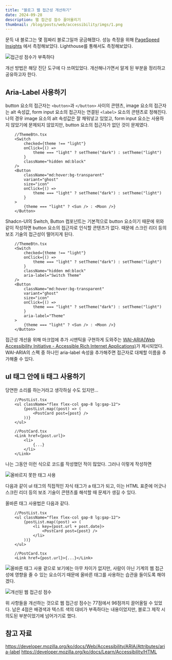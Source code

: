 ```yaml
---
title: "블로그 웹 접근성 개선하기"
date: 2024-09-28
description: 웹 접근성 점수 끌어올리기
thumbnail: /blog/posts/web/accessibility/imgs/1.png
---
```


문득 내 블로그는 몇 점짜리 블로그일까 궁금해졌다. 성능 측정을 위해 [PageSpeed Insights](https://pagespeed.web.dev/?hl=ko) 에서 측정해보았다. Lighthouse를 통해서도 측정해보았다.

![접근성 점수가 부족하다](/blog/posts/web/accessibility/imgs/1.png)

개선 방법은 해당 진단 도구에 다 쓰여있었다. 개선해나가면서 알게 된 부분을 정리하고 공유하고자 한다.

## Aria-Label 사용하기
button 요소의 접근자는 `<button>`과 `</button>` 사이의 콘텐츠, image 요소의 접근자는 alt 속성값, form input 요소의 접근자는 연결된 `<label>` 요소의 콘텐츠로 정해진다.
나의 경우 image 요소의 alt 속성값은 잘 채워넣고 있었고, form input 요소는 사용하지 않았기에 문제되지 않았지만, button 요소의 접근자가 없던 것이 문제였다.

```tsx
    //ThemeBtn.tsx
    <Switch
        checked={theme !== "light"}
        onClick={() =>
            theme === "light" ? setTheme("dark") : setTheme("light")
        }
        className="hidden md:block"
    />
    <Button
        className="md:hover:bg-transparent"
        variant="ghost"
        size="icon"
        onClick={() =>
            theme === "light" ? setTheme("dark") : setTheme("light")
        }
    >
        {theme === "light" ? <Sun /> : <Moon />}
    </Button>
```
Shadcn-UI의 Switch, Button 컴포넌트는 기본적으로 button 요소이기 때문에 위와 같이 작성하면 button 요소의 접근자로 인식할 콘텐츠가 없다. 때문에 스크린 리더 등의 보조 기술의 접근성이 떨어지게 된다.

```tsx {8, 17}
    //ThemeBtn.tsx
    <Switch
        checked={theme !== "light"}
        onClick={() =>
            theme === "light" ? setTheme("dark") : setTheme("light")
        }
        className="hidden md:block"
        aria-label="Switch Theme"
    />
    <Button
        className="md:hover:bg-transparent"
        variant="ghost"
        size="icon"
        onClick={() =>
            theme === "light" ? setTheme("dark") : setTheme("light")
        }
        aria-label="Theme"
    >
        {theme === "light" ? <Sun /> : <Moon />}
    </Button>
```

접근성 개선을 위해 마크업에 추가 시맨틱을 구현하게 도와주는 [WAI-ARIA(Web Accessibility Initiative - Accessible Rich Internet Applications)](https://www.w3.org/TR/wai-aria-1.1/)가 제시되었다. WAI-ARIA의 스펙 중 하나인 aria-label 속성을 추가해주면 접근자로 대체할 이름을 추가해줄 수 있다.




## ul 태그 안에 li 태그 사용하기
당연한 소리를 하는거라고 생각하실 수도 있지만...

```tsx
    //PostList.tsx
    <ul className="flex flex-col gap-8 lg:gap-12">
        {postList.map((post) => (
            <PostCard post={post} />
        ))}
    </ul>  
```

```tsx
    //PostCard.tsx
    <Link href={post.url}>
        <li>
            {...}
        </li>
    </Link>
```

나는 그동안 이런 식으로 코드를 작성했던 적이 많았다. 그러나 이렇게 작성하면

![올바르지 못한 태그 사용](/blog/posts/web/accessibility/imgs/2.png)

다음과 같이 ul 태그의 직접적인 자식 태그가 a 태그가 되고, 이는 HTML 표준에 어긋나 스크린 리더 등의 보조 기술이 콘텐츠를 해석할 때 문제가 생길 수 있다.

올바른 태그 사용법은 다음과 같다.
```tsx {4, 6}
    //PostList.tsx
    <ul className="flex flex-col gap-8 lg:gap-12">
        {postList.map((post) => (
            <li key={post.url + post.date}>
                <PostCard post={post} />
            </li>
        ))}
    </ul>  
```

```tsx
    //PostCard.tsx
    <Link href={post.url}>{...}</Link>
```

![올바른 태그 사용](/blog/posts/web/accessibility/imgs/3.png)
겉으로 보기에는 아무 차이가 없지만, 사람이 아닌 기계의 웹 접근성에 영향을 줄 수 있는 요소이기 때문에 올바른 태그를 사용하는 습관을 들이도록 해야겠다.





![개선된 웹 접근성 점수](/blog/posts/web/accessibility/imgs/4.png)

위 사항들을 개선하는 것으로 웹 접근성 점수는 77점에서 96점까지 끌어올릴 수 있었다. 남은 4점은 배경색과 텍스트 색의 대비가 부족하다는 내용이었지만, 블로그 제작 시 의도된 부분이었기에 넘어가기로 했다.



## 참고 자료
https://developer.mozilla.org/ko/docs/Web/Accessibility/ARIA/Attributes/aria-label
https://developer.mozilla.org/ko/docs/Learn/Accessibility/HTML